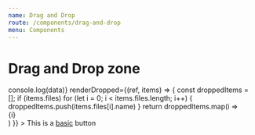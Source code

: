 ```yaml
---
name: Drag and Drop
route: /components/drag-and-drop
menu: Components
---
```



# Drag and Drop zone

<Playground>
  <div className="display-container margin">
    <DragAndDrop
      showOverlay={true}
      theme="dark"
      onDrop={data => console.log(data)}
      renderDropped={(ref, items) => {
        const droppedItems = [];
        if (items.files) for (let i = 0; i < items.files.length; i++) {
          droppedItems.push(items.files[i].name)
        }
        return droppedItems.map(i => <div key={i}>{i}</div>)
      }}
    >
      <ButtonBasic className="button">
        This is a <u>basic</u> button
      </ButtonBasic>
    </DragAndDrop>
  </div>
</Playground>
